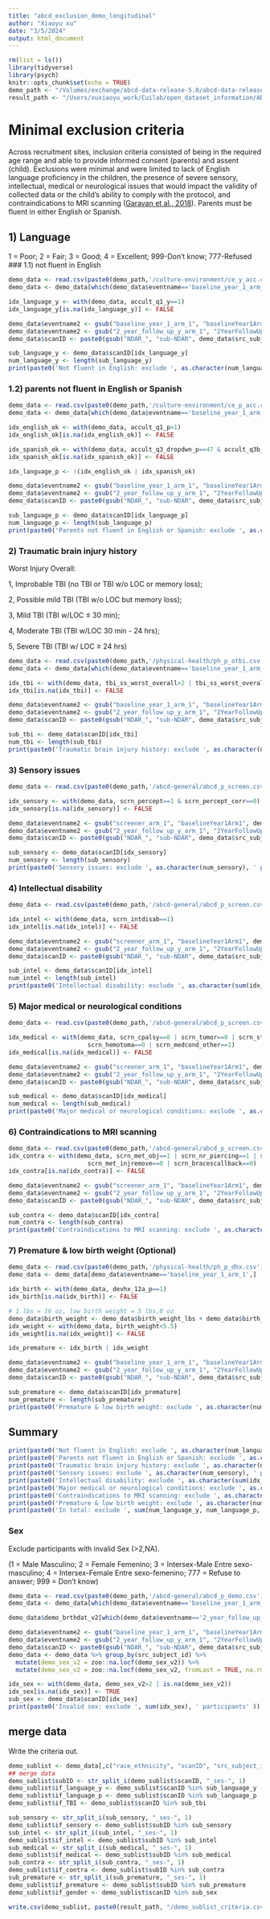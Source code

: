 ```yaml
---
title: "abcd_exclusion_demo_longitudinal"
author: "Xiaoyu xu"
date: "3/5/2024"
output: html_document
---
```


```r
rm(list = ls())
library(tidyverse)
library(psych)
knitr::opts_chunk$set(echo = TRUE)
demo_path <- "/Volumes/exchange/abcd-data-release-5.0/abcd-data-release-5.1/core"
result_path <- "/Users/xuxiaoyu_work/Cuilab/open_dataset_information/ABCD/info"
```

# Minimal exclusion criteria

Across recruitment sites, inclusion criteria consisted of being in the required age range and able to provide informed consent (parents) and assent (child). Exclusions were minimal and were limited to lack of English language proficiency in the children, the presence of severe sensory, intellectual, medical or neurological issues that would impact the validity of collected data or the child’s ability to comply with the protocol, and contraindications to MRI scanning ([Garavan et al., 2018](https://www.sciencedirect.com/science/article/pii/S1878929317301809)). Parents must be fluent in either English or Spanish.

## 1) Language
1 = Poor; 2 = Fair; 3 = Good; 4 = Excellent; 999-Don’t know; 777-Refused
### 1.1) not fluent in English
```r
demo_data <- read.csv(paste0(demo_path,'/culture-environment/ce_y_acc.csv'))
demo_data <- demo_data[which(demo_data$eventname=='baseline_year_1_arm_1' | demo_data$eventname=='2_year_follow_up_y_arm_1'),]

idx_language_y <- with(demo_data, accult_q1_y==1)
idx_language_y[is.na(idx_language_y)] <- FALSE

demo_data$eventname2 <- gsub("baseline_year_1_arm_1", "baselineYear1Arm1", demo_data$eventname)
demo_data$eventname2 <- gsub("2_year_follow_up_y_arm_1", "2YearFollowUpYArm1", demo_data$eventname2)
demo_data$scanID <- paste0(gsub("NDAR_", "sub-NDAR", demo_data$src_subject_id),"_ses-", demo_data$eventname2)

sub_language_y <- demo_data$scanID[idx_language_y]
num_language_y <- length(sub_language_y)
print(paste0('Not fluent in English: exclude ', as.character(num_language_y), ' participants' ))
```

### 1.2) parents not fluent in English or Spanish

```r
demo_data <- read.csv(paste0(demo_path,'/culture-environment/ce_p_acc.csv'))
demo_data <- demo_data[which(demo_data$eventname=='baseline_year_1_arm_1' | demo_data$eventname=='2_year_follow_up_y_arm_1'),]

idx_english_ok <- with(demo_data, accult_q1_p>1)
idx_english_ok[is.na(idx_english_ok)] <- FALSE

idx_spanish_ok <- with(demo_data, accult_q3_dropdwn_p==47 & accult_q3b_p>1)
idx_spanish_ok[is.na(idx_spanish_ok)] <- FALSE

idx_language_p <- !(idx_english_ok | idx_spanish_ok)

demo_data$eventname2 <- gsub("baseline_year_1_arm_1", "baselineYear1Arm1", demo_data$eventname)
demo_data$eventname2 <- gsub("2_year_follow_up_y_arm_1", "2YearFollowUpYArm1", demo_data$eventname2)
demo_data$scanID <- paste0(gsub("NDAR_", "sub-NDAR", demo_data$src_subject_id),"_ses-", demo_data$eventname2)

sub_language_p <- demo_data$scanID[idx_language_p]
num_language_p <- length(sub_language_p)
print(paste0('Parents not fluent in English or Spanish: exclude ', as.character(num_language_p), ' participants' ))
```

### 2) Traumatic brain injury history
Worst Injury Overall:

1, Improbable TBI (no TBI or TBI w/o LOC or memory loss);

2, Possible mild TBI (TBI w/o LOC but memory loss);

3, Mild TBI (TBI w/LOC ≤ 30 min);

4, Moderate TBI (TBI w/LOC 30 min - 24 hrs);

5, Severe TBI (TBI w/ LOC ≥ 24 hrs)
```r
demo_data <- read.csv(paste0(demo_path,'/physical-health/ph_p_otbi.csv'))
demo_data <- demo_data[which(demo_data$eventname=='baseline_year_1_arm_1' | demo_data$eventname=='2_year_follow_up_y_arm_1'),]

idx_tbi <- with(demo_data, tbi_ss_worst_overall>2 | tbi_ss_worst_overall_l>2)
idx_tbi[is.na(idx_tbi)] <- FALSE

demo_data$eventname2 <- gsub("baseline_year_1_arm_1", "baselineYear1Arm1", demo_data$eventname)
demo_data$eventname2 <- gsub("2_year_follow_up_y_arm_1", "2YearFollowUpYArm1", demo_data$eventname2)
demo_data$scanID <- paste0(gsub("NDAR_", "sub-NDAR", demo_data$src_subject_id),"_ses-", demo_data$eventname2)

sub_tbi <- demo_data$scanID[idx_tbi]
num_tbi <- length(sub_tbi)
print(paste0('Traumatic brain injury history: exclude ', as.character(num_tbi), ' participants' ))

```

### 3) Sensory issues
```r
demo_data <- read.csv(paste0(demo_path,'/abcd-general/abcd_p_screen.csv'))

idx_sensory <- with(demo_data, scrn_percept==1 & scrn_percept_corr==0)
idx_sensory[is.na(idx_sensory)] <- FALSE

demo_data$eventname2 <- gsub("screener_arm_1", "baselineYear1Arm1", demo_data$eventname)
demo_data$eventname2 <- gsub("2_year_follow_up_y_arm_1", "2YearFollowUpYArm1", demo_data$eventname2)
demo_data$scanID <- paste0(gsub("NDAR_", "sub-NDAR", demo_data$src_subject_id),"_ses-", demo_data$eventname2)

sub_sensory <- demo_data$scanID[idx_sensory]
num_sensory <- length(sub_sensory)
print(paste0('Sensory issues: exclude ', as.character(num_sensory), ' participants' ))
```

### 4) Intellectual disability
```r
demo_data <- read.csv(paste0(demo_path,'/abcd-general/abcd_p_screen.csv'))

idx_intel <- with(demo_data, scrn_intdisab==1)
idx_intel[is.na(idx_intel)] <- FALSE

demo_data$eventname2 <- gsub("screener_arm_1", "baselineYear1Arm1", demo_data$eventname)
demo_data$eventname2 <- gsub("2_year_follow_up_y_arm_1", "2YearFollowUpYArm1", demo_data$eventname2)
demo_data$scanID <- paste0(gsub("NDAR_", "sub-NDAR", demo_data$src_subject_id),"_ses-", demo_data$eventname2)

sub_intel <- demo_data$scanID[idx_intel]
num_intel <- length(sub_intel)
print(paste0('Intellectual disability: exclude ', as.character(sum(idx_intel)), ' participants at baseline' ))

```

### 5) Major medical or neurological conditions
```r
demo_data <- read.csv(paste0(demo_path,'/abcd-general/abcd_p_screen.csv'))

idx_medical <- with(demo_data, scrn_cpalsy==0 | scrn_tumor==0 | scrn_stroke==0 | scrn_aneurysm==0 | scrn_hemorrhage==0 |
                      scrn_hemotoma==0 | scrn_medcond_other==1)
idx_medical[is.na(idx_medical)] <- FALSE

demo_data$eventname2 <- gsub("screener_arm_1", "baselineYear1Arm1", demo_data$eventname)
demo_data$eventname2 <- gsub("2_year_follow_up_y_arm_1", "2YearFollowUpYArm1", demo_data$eventname2)
demo_data$scanID <- paste0(gsub("NDAR_", "sub-NDAR", demo_data$src_subject_id),"_ses-", demo_data$eventname2)

sub_medical <- demo_data$scanID[idx_medical]
num_medical <- length(sub_medical)
print(paste0('Major medical or neurological conditions: exclude ', as.character(num_medical), ' participants at baseline' ))

```

### 6) Contraindications to MRI scanning
```r
demo_data <- read.csv(paste0(demo_path,'/abcd-general/abcd_p_screen.csv'))
idx_contra <- with(demo_data, scrn_met_obj==1 | scrn_nr_piercing==1 | scrn_weight_mri==1 | 
                      scrn_met_injremove==0 | scrn_bracescallback==0)
idx_contra[is.na(idx_contra)] <- FALSE

demo_data$eventname2 <- gsub("screener_arm_1", "baselineYear1Arm1", demo_data$eventname)
demo_data$eventname2 <- gsub("2_year_follow_up_y_arm_1", "2YearFollowUpYArm1", demo_data$eventname2)
demo_data$scanID <- paste0(gsub("NDAR_", "sub-NDAR", demo_data$src_subject_id),"_ses-", demo_data$eventname2)

sub_contra <- demo_data$scanID[idx_contra]
num_contra <- length(sub_contra)
print(paste0('Contraindications to MRI scanning: exclude ', as.character(num_contra), ' participants at baseline' ))

```

### 7) Premature & low birth weight (Optional)
```r
demo_data <- read.csv(paste0(demo_path,'/physical-health/ph_p_dhx.csv'))
demo_data <- demo_data[demo_data$eventname=='baseline_year_1_arm_1',]

idx_birth <- with(demo_data, devhx_12a_p==1)
idx_birth[is.na(idx_birth)] <- FALSE

# 1 lbs = 16 oz, low birth weight = 5 lbs,8 oz
demo_data$birth_weight <- demo_data$birth_weight_lbs + demo_data$birth_weight_oz/16
idx_weight <- with(demo_data, birth_weight<5.5)
idx_weight[is.na(idx_weight)] <- FALSE

idx_premature <- idx_birth | idx_weight

demo_data$eventname2 <- gsub("baseline_year_1_arm_1", "baselineYear1Arm1", demo_data$eventname)
demo_data$eventname2 <- gsub("2_year_follow_up_y_arm_1", "2YearFollowUpYArm1", demo_data$eventname2)
demo_data$scanID <- paste0(gsub("NDAR_", "sub-NDAR", demo_data$src_subject_id),"_ses-", demo_data$eventname2)

sub_premature <- demo_data$scanID[idx_premature]
num_premature <- length(sub_premature)
print(paste0('Premature & low birth weight: exclude ', as.character(num_premature), ' participants at baseline' ))

```

## Summary
```r
print(paste0('Not fluent in English: exclude ', as.character(num_language_y), ' participants' ))
print(paste0('Parents not fluent in English or Spanish: exclude ', as.character(num_language_p), ' participants' ))
print(paste0('Traumatic brain injury history: exclude ', as.character(num_tbi), ' participants' ))
print(paste0('Sensory issues: exclude ', as.character(num_sensory), ' participants' ))
print(paste0('Intellectual disability: exclude ', as.character(sum(idx_intel)), ' participants at baseline' ))
print(paste0('Major medical or neurological conditions: exclude ', as.character(num_medical), ' participants at baseline' ))
print(paste0('Contraindications to MRI scanning: exclude ', as.character(num_contra), ' participants at baseline' ))
print(paste0('Premature & low birth weight: exclude ', as.character(num_premature), ' participants at baseline' ))
print(paste0('In total: exclude ', sum(num_language_y, num_language_p, num_tbi, num_sensory, sum(idx_intel), num_medical, num_contra, num_premature), ' participants'))

```
### Sex
Exclude participants with invalid Sex (>2,NA).

(1 = Male Masculino; 2 = Female Femenino; 3 = Intersex-Male Entre sexo-masculino; 4 = Intersex-Female Entre sexo-femenino; 777 = Refuse to answer; 999 = Don’t know)

```r
demo_data <- read.csv(paste0(demo_path,'/abcd-general/abcd_p_demo.csv'))
demo_data <- demo_data[which(demo_data$eventname=='baseline_year_1_arm_1' | demo_data$eventname=='2_year_follow_up_y_arm_1'),]

demo_data$demo_brthdat_v2[which(demo_data$eventname=='2_year_follow_up_y_arm_1')] <- demo_data$demo_brthdat_v2_l[which(demo_data$eventname=='2_year_follow_up_y_arm_1')]

demo_data$eventname2 <- gsub("baseline_year_1_arm_1", "baselineYear1Arm1", demo_data$eventname)
demo_data$eventname2 <- gsub("2_year_follow_up_y_arm_1", "2YearFollowUpYArm1", demo_data$eventname2)
demo_data$scanID <- paste0(gsub("NDAR_", "sub-NDAR", demo_data$src_subject_id),"_ses-", demo_data$eventname2)
demo_data <- demo_data %>% group_by(src_subject_id) %>% 
  mutate(demo_sex_v2 = zoo::na.locf(demo_sex_v2)) %>%
  mutate(demo_sex_v2 = zoo::na.locf(demo_sex_v2, fromLast = TRUE, na.rm = FALSE))

idx_sex <- with(demo_data, demo_sex_v2>2 | is.na(demo_sex_v2))
idx_sex[is.na(idx_sex)] <- TRUE
sub_sex <- demo_data$scanID[idx_sex]
print(paste0('Invalid sex: exclude ', sum(idx_sex), ' participants' ))

```
## merge data
Write the criteria out.
```r
demo_sublist <- demo_data[,c("race_ethnicity", "scanID", "src_subject_id", "eventname")]
## merge data
demo_sublist$subID <- str_split_i(demo_sublist$scanID, "_ses-", 1)
demo_sublist$if_language_y <- demo_sublist$scanID %in% sub_language_y
demo_sublist$if_language_p <- demo_sublist$scanID %in% sub_language_p
demo_sublist$if_TBI <- demo_sublist$scanID %in% sub_tbi

sub_sensory <- str_split_i(sub_sensory, "_ses-", 1)
demo_sublist$if_sensory <- demo_sublist$subID %in% sub_sensory
sub_intel <- str_split_i(sub_intel, "_ses-", 1)
demo_sublist$if_intel <- demo_sublist$subID %in% sub_intel
sub_medical <- str_split_i(sub_medical, "_ses-", 1)
demo_sublist$if_medical <- demo_sublist$subID %in% sub_medical
sub_contra <- str_split_i(sub_contra, "_ses-", 1)
demo_sublist$if_contra <- demo_sublist$subID %in% sub_contra
sub_premature <- str_split_i(sub_premature, "_ses-", 1)
demo_sublist$if_premature <- demo_sublist$subID %in% sub_premature
demo_sublist$if_gender <- demo_sublist$scanID %in% sub_sex

write.csv(demo_sublist, paste0(result_path, "/demo_sublist_criteria.csv"), row.names = F)
```

